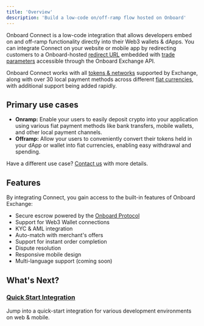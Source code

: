 ```yaml
---
title: 'Overview'
description: 'Build a low-code on/off-ramp flow hosted on Onboard'
---
```


Onboard Connect is a low-code integration that allows developers embed on and off-ramp functionality directly into their Web3 wallets & dApps. You can integrate Connect on your website or mobile app by redirecting customers to a Onboard-hosted [redirect URL](/onboard-exchange/connect/quick-start-guide) embedded with [trade parameters](/onboard-exchange/connect/quick-start-guide#trade-parameters) accessible through the Onboard Exchange API.

Onboard Connect works with all [tokens & networks](/onboard-exchange/supported-networks-tokens) supported by Exchange, along with over 30 local payment methods across different [fiat currencies](/onboard-exchange/supported-currencies-payment-channels), with additional support being added rapidly.

## Primary use cases

- **Onramp:** Enable your users to easily deposit crypto into your application using various fiat payment methods like bank transfers, mobile wallets, and other local payment channels.
- **Offramp:** Allow your users to conveniently convert their tokens held in your dApp or wallet into fiat currencies, enabling easy withdrawal and spending.

Have a different use case? [Contact us](mailto:nestechops@nestcoin.com) with more details.

## Features

By integrating Connect, you gain access to the built-in features of Onboard Exchange:

- Secure escrow powered by the [Onboard Protocol](/protocol-concepts/scea-overview)
- Support for Web3 Wallet connections
- KYC & AML integration
- Auto-match with merchant's offers
- Support for instant order completion
- Dispute resolution
- Responsive mobile design
- Multi-language support (coming soon)

## What's Next?

### [Quick Start Integration]((/onboard-exchange/connect/quick-start-guide))

Jump into a quick-start integration for various development environments on web & mobile.